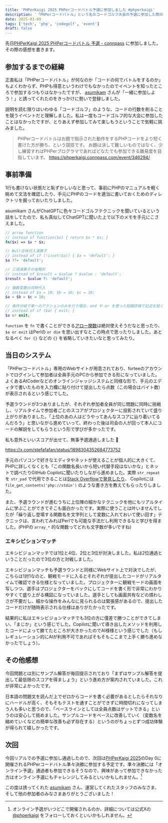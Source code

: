 ```yaml
---
title: 'PHPerKaigi 2025 PHPerコードバトル予選に参加しました #phperkaigi'
description: '「PHPerコードバトル」という名のコードゴルフ大会の予選に参加した際の感想を書きます。'
date: 2025-03-09
tags: ['tech', 'php', 'codegolf', 'event']
draft: false
---
```


先日[PHPerKaigi 2025 PHPerコードバトル 予選 - connpass](https://phperkaigi.connpass.com/event/346294/) に参加しました。その際の感想を書きます。

## 参加するまでの経緯

正直私は「PHPerコードバトル」が何なのか「コードの何でバトルをするのか」もよくわからず、PHPも得意というわけでもなかったのでイベントを知ったところで参加するつもりはなかったですが、 [asumikam](https://x.com/asumikam) さんが「一緒に参加しよう！」と誘ってくれたのをきっかけに勢いで登録しました。

説明を読む限りはいわゆる「コードゴルフ」のような、コードの行数を削ることを競うイベントだと理解しました。私は一度もコードゴルフ的な大会に参加したことはなかったですが、とりあえず参加してみて楽しもうということで気軽に挑みました。

> PHPerコードバトルはお題で指示された動作をするPHPコードをより短く書けた方が勝ち、という競技です。 お題は決して難しいものではなく、少し練習すればPHPerプログラマであればどなたでも参加できる難易度を目指しています。
> https://phperkaigi.connpass.com/event/346294/

## 事前準備

1行も書けない状態だと恥ずかしいなと思って、事前にPHPのマニュアルを軽く眺めて文法を確認したり、手元にPHPのコードを適当に書いておくためのディレクトリを掘っておいたりしました。

asumikam さんがChatGPTに色々コードゴルフテクニックを聞いているという話をしてたので、私も真似してChatGPTに聞いた上で以下のメモを手元にこさえました。

```php title="memo.php"
// arrow function
// instead of function($x) { return $x * $x; }
fn($x) => $x * $x;

// Null合体代入演算子
// instead of if (!isset($a)) { $a = 'default'; }
$a ??= 'default';

// 三項演算子の省略形
// instead of $result = $value ? $value : 'default';
$result = $value ?: 'default';

// 複数変数の同時代入
// instead of $a = 10; $b = 10; $c = 10;
$a = $b = $c = 10;

// 条件分岐で単一のアクションのみを行う場合、and や or を使った短絡評価で記述を短くできる
// instead of if ($a) { exit; }
$a or exit;
```

`function` を `fn` で書くことができる[アロー関数](https://www.php.net/manual/ja/functions.arrow.php)は絶対使えそうだなと思ったり、 `$a or exit` はPerlの `or die` を思い出すなとこの時点で思ったりしました。あとなるべく `for {}` などの `{}` を省略していきたいなと思ってみたり。

## 当日のシステム

「PHPerコードバトル」専用のWebサイトが用意されており、forteeのアカウントでログインして参加者は全員手元のPCから参加できる形になっていました。よくあるAtCoderなどのオンラインジャッジシステムと同様な形で、手元のエディタで書いたものを入力欄に貼り付けて提出したら点数（この場合はバイト数）が表示されるという感じでした。

予選ラウンドが3つありましたが、それぞれ参加者全員が同じ問題に同時に挑戦し、リアルタイムで参加者ごとのスコアがプロジェクターに投影されていて盛り上がりがありました。「上位のあの人はどうやってあんなスコアに辿り着いてるんだろう」と思いながら進めていって、終わった後は司会の人が回って本人にコードの解説をしてもらうという形で学びが多かったです。

私も意外といいスコアが出せて、無事予選通過しました :tada:

https://x.com/stefafafan/status/1898304352684773752

手元のパソコンで好きなエディタやネットが使えることが個人的に大きくて、PHPに詳しくなくとも「この関数名長いから短い代替手段はないかな」とネットで調べたりGitHub Copilotに聞いたりしながら進めました。実際 `str_repeat` を `str_pad` で代用できることは[Stack Overflowで発見したり](https://stackoverflow.com/a/11220710)、 Copilotには `file_get_contents('php://stdin')` のような書き方を教えてもらったりしました。

また、予選ラウンドが進むうちに上位陣の細かなテクニックを他にもリアルタイムに学ぶことができてそこも面白かったです。実際に使うことは叶いませんでしたが「繰り返し登場する関数名を文字列として変数に入れておいて使い回す」テクニックは、言われてみればPerlでも可能な手法だし利用できるなと学びを得ました。(PHPの `array_*` 的な関数ってどれも文字数が多いですね)

### エキシビションマッチ

エキシビジョンマッチでは1位と4位、2位と3位が対決しました。私は2位通過ということだったので3位の方と対戦しました。

エキシビジョンマッチも予選ラウンドと同様にWebサイト上で対決でしたが、こちらは1対1なのと、観戦モードに入るとそれぞれが提出したコードがリアルタイムで確認できる仕様となっていました。プロジェクターに観戦モードの画面を写しつつ、選手はプロジェクターをバックにしてコードを書く形で非常にわかりやすくて盛り上がる構図になっていました。選手としても画面共有などの煩わしさが不要だし、細かな操作をみんなに見られるのは緊張感があるので、提出したコードだけが随時表示される仕様はありがたかったです。

結果的に私はエキシビジョンマッチでも3位の方に僅差で勝つことができてしまい、「まじか」という感じでした。Copilotに聞いて導き出したメソッドを利用したコードによって勝てたところが大きかったのでAI様様という感じでした（もしレギュレーション的にAIが利用不可であればそもそもここまで上手く勝ち進めなかったでしょう）。

## その他感想

今回問題とは別にサンプル解答が毎回提示されており「まずはサンプル解答を提出して最低限のスコアを得ましょう」という進め方が案内されていました。これが非常によかったです。

日本語の問題文を読んだ上でゼロからコードを書く必要があるとしたらそれなりにハードルが高く、そもそもテストを通すことができずに時間切れになってしまう人も多いと思うので、「ベースラインとしては全員点数はゲットできる」というのは安心して挑めました。サンプルコードをベースに改善していく（変数名を縮めていくなどの簡単な改善も必ず存在する）というのがちょっとずつ成功体験が得られて嬉しかったです。

## 次回

今回リアルでの予選に参加し通過したので、次回は[PHPerKaigi 2025](https://phperkaigi.jp/2025/)のDay 0に開催されるPHPerコードバトル準々決勝に参加する予定です。準々決勝には「オンライン予選」通過者も参加できるそうなので、興味があって参加できなかった方はオンライン予選にもチャレンジしてみるといいかもしれません。[^1]

この度は誘ってくれた [asumikam](https://x.com/asumikam) さん、運営してくれたスタッフのみなさま、そして他の参加者のみなさまありがとうございました！

[^1]: オンライン予選がいつどこで開催されるのか、詳細については公式Xの [@phperkaigi](https://x.com/phperkaigi) をフォローしておくといいかもしれません。
